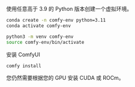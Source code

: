 使用任意高于 3.9 的 Python 版本创建一个虚拟环境。

<CodeGroup>

```bash conda
conda create -n comfy-env python=3.11
conda activate comfy-env
```

```bash venv
python3 -m venv comfy-env
source comfy-env/bin/activate
```

</CodeGroup>

安装 ComfyUI

```bash
comfy install
```

<Warning>您仍然需要根据您的 GPU 安装 CUDA 或 ROCm。</Warning>